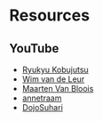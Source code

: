 # Resources

## YouTube

- [Ryukyu Kobujutsu](https://www.youtube.com/channel/UCBHJ0-OxqCapubaTSbaYylQ)
- [Wim van de Leur](https://www.youtube.com/user/SOKNnl)
- [Maarten Van Bloois](https://www.youtube.com/channel/UCL8So3xK5jeiHeYYth9whFQ)
- [annetraam](https://www.youtube.com/user/annetraam)
- [DojoSuhari](https://www.youtube.com/channel/UCHzvRDTyf-Pknk66tcpqQGA)

